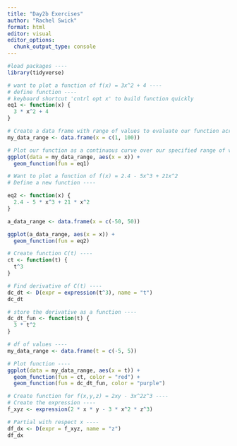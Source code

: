 ```yaml
---
title: "Day2b Exercises"
author: "Rachel Swick"
format: html
editor: visual
editor_options: 
  chunk_output_type: console
---
```


```r
#load packages ----
library(tidyverse)

# want to plot a function of f(x) = 3x^2 + 4 ----
# define function ----
# keyboard shortcut 'cntrl opt x' to build function quickly
eq1 <- function(x) {
  3 * x^2 + 4
}

# Create a data frame with range of values to evaluate our function across ----
my_data_range <- data.frame(x = c(1, 100))

# Plot our function as a continuous curve over our specified range of values in our dataframe ----
ggplot(data = my_data_range, aes(x = x)) +
  geom_function(fun = eq1)
```


```r
# Want to plot a function of f(x) = 2.4 - 5x^3 + 21x^2
# Define a new function ----

eq2 <- function(x) {
  2.4 - 5 * x^3 + 21 * x^2
}

a_data_range <- data.frame(x = c(-50, 50))

ggplot(a_data_range, aes(x = x)) +
  geom_function(fun = eq2)
```


```r
# Create function C(t) ----
ct <- function(t) {
  t^3
}

# Find derivative of C(t) ----
dc_dt <- D(expr = expression(t^3), name = "t")
dc_dt

# store the derivative as a function ----
dc_dt_fun <- function(t) {
  3 * t^2
}

# df of values ----
my_data_range <- data.frame(t = c(-5, 5))

# Plot function ----
ggplot(data = my_data_range, aes(x = t)) +
  geom_function(fun = ct, color = "red") +
  geom_function(fun = dc_dt_fun, color = "purple")


```


```r
# Create function for f(x,y,z) = 2xy - 3x^2z^3 ----
# Create the expression ----
f_xyz <- expression(2 * x * y - 3 * x^2 * z^3)

# Partial with respect x ----
df_dx <- D(expr = f_xyz, name = "z")
df_dx
```



















